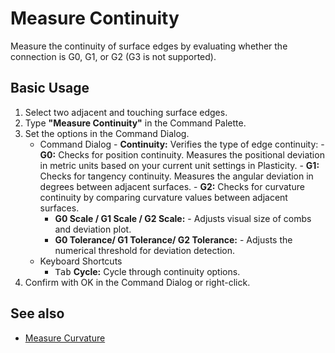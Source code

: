 
# Measure Continuity

<Reference shortcut="" command="Measure Continuity" button="" />

Measure the continuity of surface edges by evaluating whether the connection is G0, G1, or G2 (G3 is not supported).

## Basic Usage

1. Select two adjacent and touching surface edges.
2. Type **"Measure Continuity"** in the Command Palette.
3. Set the options in the Command Dialog.
   - <Kst>Command Dialog</Kst>
         - **Continuity:** Verifies the type of edge continuity:
            - **G0:** Checks for position continuity. Measures the positional deviation in metric units based on your current unit settings in Plasticity.
            - **G1:** Checks for tangency continuity. Measures the angular deviation in degrees between adjacent surfaces.
            - **G2:** Checks for curvature continuity by comparing curvature values between adjacent surfaces.
        - **G0 Scale / G1 Scale / G2 Scale:** 
                - Adjusts visual size of combs and deviation plot.
        - **G0 Tolerance/ G1 Tolerance/ G2 Tolerance:** 
                - Adjusts the numerical threshold for deviation detection.
   - <Kst>Keyboard Shortcuts</Kst>
      - <kbd>Tab</kbd> **Cycle:** Cycle through continuity options.
4. Confirm with OK in the Command Dialog or right-click.

<VideoPlayer fileName="measure-continuity-0"/>

## See also
- [Measure Curvature](/sketch/measure-curvature)